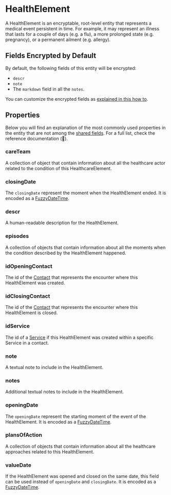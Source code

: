 # HealthElement

A HealthElement is an encryptable, root-level entity that represents a medical event persistent in time. For example,
it may represent an illness that lasts for a couple of days (e.g. a flu), a more prolonged state (e.g. pregnancy), or
a permanent ailment (e.g. allergy).

## Fields Encrypted by Default
By default, the following fields of this entity will be encrypted:
- `descr`
- `note`
- The `markdown` field in all the `notes`.

You can customize the encrypted fields as [explained in this how to](/how-to/initialize-the-sdk/configure-what-to-encrypt).

## Properties

Below you will find an explanation of the most commonly used properties in the entity that are not among the
[shared fields](/explanations/data-model/#shared-fields). For a full list, check the reference documentation (:construction:).

### careTeam
A collection of object that contain information about all the healthcare actor related to the condition of this 
HealthcareElement.

### closingDate
The `closingDate` represent the moment when the HealthElement ended.
It is encoded as a [FuzzyDateTime](/explanations/data-model/#fuzzydatetime).

### descr
A human-readable description for the HealthElement.

### episodes
A collection of objects that contain information about all the moments when the condition described by the HealthElement
happened.

### idOpeningContact
The id of the [Contact](/explanations/data-model/contact) that represents the encounter where this HealthElement
was created.

### idClosingContact
The id of the [Contact](/explanations/data-model/contact) that represents the encounter where this HealthElement
is closed.

### idService
The id of a [Service](/explanations/data-model/service) if this HealthElement was created within a specific Service
in a contact.

### note
A textual note to include in the HealthElement.

### notes
Additional textual notes to include in the HealthElement.

### openingDate
The `openingDate` represent the starting moment of the event of the HealthElement.
It is encoded as a [FuzzyDateTime](/explanations/data-model/#fuzzydatetime).

### plansOfAction
A collection of objects that contain information about all the healthcare approaches related to this HealthElement.

### valueDate
If the HealthElement was opened and closed on the same date, this field can be used instead of `openingDate` and `closingDate`.
It is encoded as a [FuzzyDateTime](/explanations/data-model/#fuzzydatetime).
